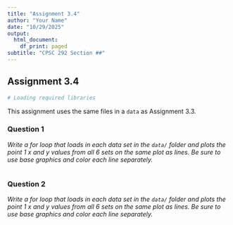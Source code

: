```yaml
---
title: "Assignment 3.4"
author: "Your Name"
date: "10/29/2025"
output:
  html_document:
    df_print: paged
subtitle: "CPSC 292 Section ##"
---
```


## Assignment 3.4

```r
# Loading required libraries

```

This assignment uses the same files in a `data` as Assignment 3.3.

### Question 1

*Write a for loop that loads in each data set in the `data/` folder and plots the point 1 x and y values from all 6 sets on the same plot as lines. Be sure to use base graphics and color each line separately.*

```r

```

### Question 2

*Write a for loop that loads in each data set in the `data/` folder and plots the point 1 x and y values from all 6 sets on the same plot as lines. Be sure to use base graphics and color each line separately.*


```r

```
